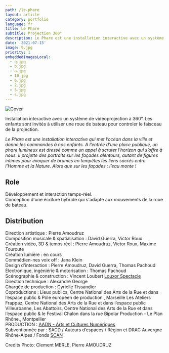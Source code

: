 ```yaml
---
path: /le-phare
layout: article
category: portfolio
language: fr
title: Le Phare
subtitle: Projection 360°
description: Le Phare est une installation interactive avec un système de vidéoprojection à 360°. Les enfants sont invités à utiliser une roue de bateau pour controler le faisceau de la projection.
date: '2021-07-15'
image: 9.jpg
priority: 1
embeddedImagesLocal:
  - q.jpg
  - b.jpg
  - a.jpg
  - 10.jpg
  - 6.jpg
  - 2.jpg
  - 5.jpg
  - s.jpg
---
```


![Cover](9.jpg)

<ImageGrid props={props} />

Installation interactive avec un système de vidéoprojection à 360°. Les enfants sont invités à utiliser une roue de bateau pour controler le faisceau de la projection.

_Le Phare est une installation interactive qui met l’océan dans la ville et donne les commandes à nos enfants. A l’entrée d’une place publique, un phare lumineux est dressé comme un appel à scruter l’horizon qui s’offre à nous. Il projette des portraits sur les façades alentours, autant de figures intimes pour évoquer de brumes en tempêtes les liens sacrés entre l’Homme et la Nature. Alors que sur les façades : l’eau monte !_

## Role

Développement et interaction temps-réel.  
Conception d'une écriture hybride qui s'adapte aux mouvements de la roue de bateau.

## Distribution

Direction artistique : Pierre Amoudruz  
Composition musicale & spatialisation : David Guerra, Victor Roux  
Création vidéo, 3D & temps réel : Pierre Amoudruz, Victor Roux, Maxime Touroute  
Création lumière : en cours  
Commédien-nes voix off : Jana Klein  
Design d'interaction : Pierre Amoudruz, David Guerra, Thomas Pachoud  
Électronique, ingéniérie & motorisation : Thomas Pachoud  
Scénographie & construction : Vincent Loubert [Louxor Spectacle](https://www.louxorspectacle.com/)  
Direction technique : Alexandre George  
Chargée de production : Cyrielle Tissandier  
Coproductions : Lieux publics, Centre National des Arts de la Rue et dans l’espace public & Pôle européen de production , Marseille Les Ateliers Frappaz, Centre National des Arts de la Rue et dans l’espace public Villeurbanne, Les Abattoirs, Centre National des Arts de la Rue et dans l’espace public & le Festival Chalon dans la rue Bipolar Production - Le Plan Rhône., Montpellier  
PRODUCTION : [AADN - Arts et Cultures Numériques](https://aadn.org/)  
Subventionnée par : SACD / Auteurs d’espaces / Région et DRAC Auvergne Rhône-Alpes / Fonds [SCAN](https://www.auvergnerhonealpes.fr/aide/2/89-fonds-de-soutien-a-la-creation-artistique-numerique-fonds-scan-culture-patrimoine.htm)

Credits Photo: Clement MERLE, Pierre AMOUDRUZ
